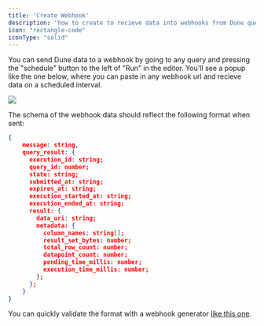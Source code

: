 ```yaml
---
title: 'Create Webhook'
description: 'how to create to recieve data into webhooks from Dune queries'
icon: "rectangle-code"
iconType: "solid"
---
```


You can send Dune data to a webhook by going to any query and pressing the "schedule" button to the left of "Run" in the editor. You'll see a popup like the one below, where you can paste in any webhook url and recieve data on a scheduled interval.

<Frame className="tailwind styles object-scale-down">
  <img src="/api-reference/webhooks/webhook.png" />
</Frame>

The schema of the webhook data should reflect the following format when sent:

```json
{
	message: string,
	query_result: {
	  execution_id: string;
	  query_id: number;
	  state: string;
	  submitted_at: string;
	  expires_at: string;
	  execution_started_at: string;
	  execution_ended_at: string;
	  result: {
	    data_uri: string;
	    metadata: {
	      column_names: string[];
	      result_set_bytes: number;
	      total_row_count: number;
	      datapoint_count: number;
	      pending_time_millis: number;
	      execution_time_millis: number;
	    };
	  };
	}
}
```

You can quickly validate the format with a webhook generator [like this one](https://webhook.site/#!/).